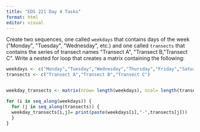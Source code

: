 ```yaml
---
title: "EDS 221 Day 4 Tasks"
format: html
editor: visual
---
```


Create two sequences, one called `weekdays` that contains days of the week (\"Monday\", \"Tuesday\", \"Wednesday\", etc.) and one called `transects` that contains the series of transect names \"Transect A\", \"Transect B,\"Transect C\". Write a nested for loop that creates a matrix containing the following:

```r
weekdays <- c("Monday","Tuesday","Wednesday","Thursday","Friday","Saturday","Sunday")
transects <- c("Transect A","Transect B","Transect C")


weekday_transects <- matrix(nrow= length(weekdays), ncol= length(transects))
```

```r
for (i in seq_along(weekdays)) {
  for (j in seq_along(transects)) {
  weekday_transects[i,j]= print(paste(weekdays[i],"-",transects[j]))
  }
}
```

```r

```
